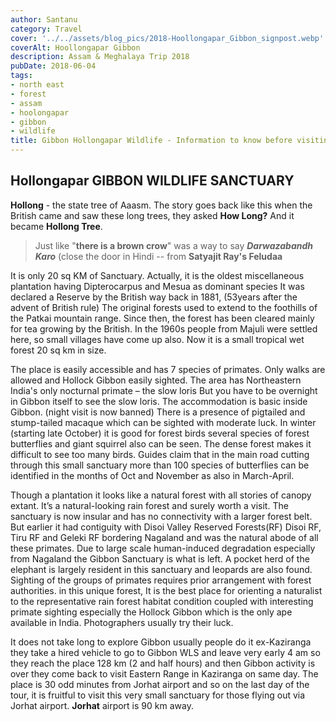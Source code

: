 ```yaml
---
author: Santanu
category: Travel
cover: '../../assets/blog_pics/2018-Hoollongapar_Gibbon_signpost.webp'
coverAlt: Hoollongapar Gibbon
description: Assam & Meghalaya Trip 2018
pubDate: 2018-06-04
tags:
- north east
- forest
- assam
- hoolongapar
- gibbon
- wildlife
title: Gibbon Hollongapar Wildlife - Information to know before visiting
---
```


## Hollongapar GIBBON WILDLIFE SANCTUARY

**Hollong** - the state tree of Aaasm. The story goes back like this when the British came and saw these long trees, they asked **How Long?** And it became **Hollong Tree**.

>Just like "**there is a brown crow**" was a way to say ***Darwazabandh Karo*** (close the door in Hindi -- from **Satyajit Ray's Feludaa**  

It is only 20 sq KM of Sanctuary. Actually, it is the oldest miscellaneous plantation having Dipterocarpus and Mesua as dominant species It was declared a Reserve by the British way back in 1881, (53years after the advent of British rule) The original forests used to extend to the foothills of the Patkai mountain range. Since then, the forest has been cleared mainly for tea growing by the British. In the 1960s people from Majuli were settled here, so small villages have come up also. Now it is a small tropical wet forest 20 sq km in size.  

The place is easily accessible and has 7 species of primates. Only walks are allowed and Hollock Gibbon easily sighted. The area has Northeastern India's only nocturnal primate – the slow loris But you have to be overnight in Gibbon itself to see the slow loris. The accommodation is basic inside Gibbon. (night visit is now banned) There is a presence of pigtailed and stump-tailed macaque which can be sighted with moderate luck. In winter (starting late October) it is good for forest birds several species of forest butterflies and giant squirrel also can be seen. The dense forest makes it difficult to see too many birds. Guides claim that in the main road cutting through this small sanctuary more than 100 species of butterflies can be identified in the months of Oct and November as also in March-April.  

Though a plantation it looks like a natural forest with all stories of canopy extant. It’s a natural-looking rain forest and surely worth a visit. The sanctuary is now insular and has no connectivity with a larger forest belt. But earlier it had contiguity with Disoi Valley Reserved Forests(RF) Disoi RF, Tiru RF and Geleki RF bordering Nagaland and was the natural abode of all these primates. Due to large scale human-induced degradation especially from Nagaland the Gibbon Sanctuary is what is left. A pocket herd of the elephant is largely resident in this sanctuary and leopards are also found. Sighting of the groups of primates requires prior arrangement with forest authorities. in this unique forest, It is the best place for orienting a naturalist to the representative rain forest habitat condition coupled with interesting primate sighting especially the Hollock Gibbon which is the only ape available in India. Photographers usually try their luck.  

It does not take long to explore Gibbon usually people do it ex-Kaziranga they take a hired vehicle to go to Gibbon WLS and leave very early 4 am so they reach the place 128 km (2 and half hours) and then Gibbon activity is over they come back to visit Eastern Range in Kaziranga on same day. The place is 30 odd minutes from Jorhat airport and so on the last day of the tour, it is fruitful to visit this very small sanctuary for those flying out via Jorhat airport. **Jorhat** airport is 90 km away.